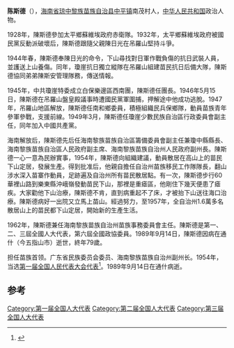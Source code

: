 '''陈斯德'''（{{bd|1910年||1989年|9月14日}}），[[海南省|海南省]][[琼中黎族苗族自治县|琼中黎族苗族自治县]][[中平镇_(琼中县)|中平镇]]南茂村人，[[中华人民共和国|中华人民共和国]]政治人物。

1928年，陳斯德參加太平鄉蘇維埃政府赤衛隊。1932年，太平鄉蘇維埃政府被國民黨反動派破壞后，陳斯德跟隨父親陳日光在吊羅山堅持斗爭。

1944年春，陳斯德奉陳日光的命令，下山尋找對日軍作戰負傷的抗日武裝人員，並護送上山養傷。同年，瓊崖抗日獨立縱隊在吊羅山組建苗民抗日后備大隊，陳斯德協同弟弟陳斯安管理隊務，傳送情報。

1945年，中共瓊崖特委成立白保樂邊區西南團，陳斯德任團長。1946年5月15日，陳斯德在吊羅山盤皇殿議事時遭國民黨軍圍捕，押解途中他成功逃脫。1947年，吊羅山地區解放，陳斯德任南和鄉委員，積極組織民兵保鄉隊，動員苗族青年參軍參戰，支援前線。1949年3月，陳斯德任瓊崖少數民族自治區行政委員會副主任，同年加入中國共產黨。

海南解放后，陳斯德先后任海南黎族苗族自治區籌備委員會副主任兼瓊中縣縣長、海南黎族苗族自治區人民政府副主席、海南黎族苗族自治州人民政府副州長。陳斯德一心一意為民辦實事，1954年，陳斯德向組織建議，動員散居在高山上的苗民下山定居，發展生產。得到批准后，他親自擔任自治州苗族移民工作隊隊長，翻山涉水深入苗寨作動員，足跡遍及自治州所有苗民散居點。有一次，陳斯德步行60華裡山路到樂東縣沖峨嶺發動苗民下山，那裡是重瘧區，他剛住下幾天便患了瘧疾。大家勸他下山治療，陳斯德不肯，直到病重起不了床，才被抬下山送往海口治療。陳斯德病好一出院又立馬上苗山。經過努力，至1957年，全自治州1.6萬多名散居山上的苗民都下山定居，開始新的生產生活。

1962年，陳斯德兼任海南黎族苗族自治州苗族事務委員會主任。陳斯德是第一、二、三屆全國人大代表，第六屆全國政協委員。1989年9月14日，陳斯德因病在通什（今五指山市）逝世，終年79歲。

担任苗族首领。广东省民族委员会委员、海南黎族苗族自治州副州长。1954年，当选[[第一届全国人民代表大会代表名单|第一届全国人民代表大会代表]]<ref>{{cite book|author=全国人民代表大会常务委员会办公厅|title=中华人民共和国第一届全国人民代表大会代表名单|year=1955年|publisher=全国人民代表大会常务委员会办公厅|url=http://book.ucdrs.superlib.net/views/specific/2929/bookDetail.jsp?dxNumber=000005772167&d=546843D0AE2464CD1C95896344A85614&fenlei=04070402|access-date=2015-01-27|archive-date=2019-01-24|archive-url=https://web.archive.org/web/20190124105450/http://book.ucdrs.superlib.net/views/specific/2929/bookDetail.jsp?dxNumber=000005772167&d=546843D0AE2464CD1C95896344A85614&fenlei=04070402|dead-url=no}}</ref>。1989年9月14日在通什病逝。

==参考==
{{reflist}}

[[Category:第一届全国人大代表|Category:第一届全国人大代表]]
[[Category:第二届全国人大代表|Category:第二届全国人大代表]]
[[Category:第三届全国人大代表|Category:第三届全国人大代表]]